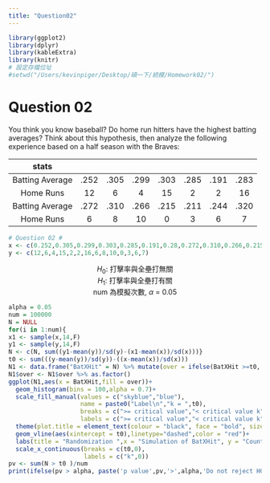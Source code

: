 ```yaml
---
title: "Question02"
---
```


```r
library(ggplot2)
library(dplyr)
library(kableExtra)
library(knitr)
# 設定存檔位址
#setwd("/Users/kevinpiger/Desktop/碩一下/統模/Homework02/")
```

# Question 02
You think you know baseball? Do home run hitters have the highest batting averages? Think about this hypothesis, then analyze the following experience based on a half season with the Braves:

|     stats      |    |    |    |    |    |    |    |
| :------------: |:--:|:--:|:--:|:--:|:--:|:--:|:--:|
| Batting Average|.252|.305|.299|.303|.285|.191|.283|
| Home Runs      |12  |6   |4   |15  |2   | 2  | 16 |
| Batting Average|.272|.310|.266|.215|.211|.244|.320|
| Home Runs      |  6 |  8 |  10|  0 |   3|   6|   7|

```r
# Question 02 #
x <- c(0.252,0.305,0.299,0.303,0.285,0.191,0.28,0.272,0.310,0.266,0.215,0.211,0.244,0.320)
y <- c(12,6,4,15,2,2,16,6,8,10,0,3,6,7)
```

<center> $H_0:$ 打擊率與全壘打無關 </center>
<center> $H_1:$ 打擊率與全壘打有關 </center>
<center> num 為模擬次數, $\alpha$ = 0.05 </center>
```r
alpha = 0.05
num = 100000
N = NULL
for(i in 1:num){
x1 <- sample(x,14,F) 
y1 <- sample(y,14,F) 
N <- c(N, sum((y1-mean(y))/sd(y)-(x1-mean(x))/sd(x)))}
t0 <- sum(((y-mean(y))/sd(y))-((x-mean(x))/sd(x)))
N1 <- data.frame("BatXHit" = N) %>% mutate(over = ifelse(BatXHit >=t0,  ">= critical value","< critical value"))
N1$over <- N1$over %>% as.factor()
ggplot(N1,aes(x = BatXHit,fill = over))+
  geom_histogram(bins = 100,alpha = 0.7)+
  scale_fill_manual(values = c("skyblue","blue"),
                    name = paste0("Label\n","k = ",t0),
                    breaks = c(">= critical value","< critical value k"),
                    labels = c(">= critical value","< critical value k"))+
  theme(plot.title = element_text(colour = "black", face = "bold", size = 25))+
  geom_vline(aes(xintercept = t0),linetype="dashed",color = "red")+
  labs(title = "Randomization ",x = "Simulation of BatXHit", y = "Count")+
  scale_x_continuous(breaks = c(t0,0),
                     labels = c("k",0))
pv <- sum(N > t0 )/num
print(ifelse(pv > alpha, paste('p value',pv,'>',alpha,'Do not reject H0'),paste('p value',pv,'<=',alpha,'Reject H0')))
```